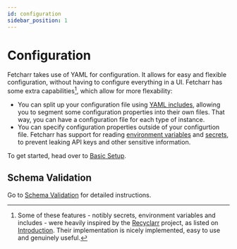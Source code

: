 ```yaml
---
id: configuration
sidebar_position: 1
---
```


# Configuration

Fetcharr takes use of YAML for configuration. It allows for easy and flexible configuration, without having to configure everything in a UI. Fetcharr has some extra capabilities[^attribution], which allow for more flexability:
- You can split up your configuration file using [YAML includes](include), allowing you to segment some configuration properties into their own files. That way, you can have a configuration file for each type of instance.
- You can specify configuration properties outside of your configurtion file. Fetcharr has support for reading [environment variables](environment-variables) and [secrets](secrets), to prevent leaking API keys and other sensitive information.

To get started, head over to [Basic Setup](./basic-setup).

## Schema Validation

Go to [Schema Validation](./schema-validation) for detailed instructions.

[^attribution]: Some of these features - notibly secrets, environment variables and includes - were heavily inspired by
    the [Recyclarr](https://github.com/recyclarr/recyclarr) project, as listed on [Introduction](/index.mdx#contributing).
    Their implementation is nicely implemented, easy to use and genuinely useful.
